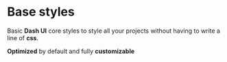 
# Base styles

Basic **Dash UI** core styles to style all your projects without having to write a line of **css**.

**Optimized** by default and fully **customizable**